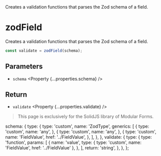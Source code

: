 
<Title>zodField</Title>
<Description>
  Creates a validation functions that parses the Zod schema of a field.
</Description>

# zodField

<Solid block>

Creates a validation functions that parses the Zod schema of a field.

```ts
const validate = zodField(schema);
```

## Parameters

- `schema` <Property {...properties.schema} />

## Return

- `validate` <Property {...properties.validate} />

</Solid>

<Qwik block>

> This page is exclusively for the SolidJS library of Modular Forms.

</Qwik>

  schema: {
    type: {
      type: 'custom',
      name: 'ZodType',
      generics: [
        {
          type: 'custom',
          name: 'any',
        },
        {
          type: 'custom',
          name: 'any',
        },
        {
          type: 'custom',
          name: 'FieldValue',
          href: '../FieldValue',
        },
      ],
    },
  },
  validate: {
    type: {
      type: 'function',
      params: [
        {
          name: 'value',
          type: { type: 'custom', name: 'FieldValue', href: '../FieldValue' },
        },
      ],
      return: 'string',
    },
  },
};
